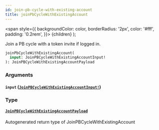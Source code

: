 ```yaml
---
id: join-pb-cycle-with-existing-account
title: joinPbCycleWithExistingAccount
---
```


<span
style={{
      backgroundColor: color,
      borderRadius: '2px',
      color: '#fff',
      padding: '0.2rem',
    }}>
{children}
</span>
);

Join a PB cycle with a token invite if logged in.

```graphql
joinPbCycleWithExistingAccount(
  input: JoinPBCycleWithExistingAccountInput!
): JoinPBCycleWithExistingAccountPayload

```

### Arguments

#### `input` ([`JoinPBCycleWithExistingAccountInput!`](/docs/api/inputs/join-pb-cycle-with-existing-account-input))

### Type

#### [`JoinPBCycleWithExistingAccountPayload`](/docs/api/objects/join-pb-cycle-with-existing-account-payload)

Autogenerated return type of JoinPBCycleWithExistingAccount
